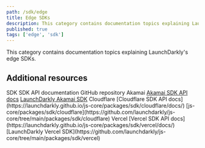 ```yaml
---
path: /sdk/edge
title: Edge SDKs
description: This category contains documentation topics explaining LaunchDarkly's edge SDKs.
published: true
tags: ['edge', 'sdk']
---
```


This category contains documentation topics explaining LaunchDarkly's edge SDKs.

<EdgeSdks />

## Additional resources

<Table>
  <TableHeader>
    <TableHeadCell>SDK</TableHeadCell>
    <TableHeadCell>SDK API documentation</TableHeadCell>
    <TableHeadCell>GitHub repository</TableHeadCell>
  </TableHeader>
  <TableBody>
    <TableRow>
      <TableCell>Akamai</TableCell>
      <TableCell><a href="https://launchdarkly.github.io/js-core/packages/sdk/akamai-edgekv/docs/">Akamai SDK API docs</a></TableCell>
      <TableCell><a href="https://github.com/launchdarkly/js-core/tree/main/packages/sdk/akamai-edgekv">LaunchDarkly Akamai SDK</a></TableCell>
    </TableRow>
    <TableRow>
      <TableCell>Cloudflare</TableCell>
      <TableCell>[Cloudflare SDK API docs](https://launchdarkly.github.io/js-core/packages/sdk/cloudflare/docs/)</TableCell>
      <TableCell>[js-core/packages/sdk/cloudflare](https://github.com/launchdarkly/js-core/tree/main/packages/sdk/cloudflare)</TableCell>
    </TableRow>
    <TableRow>
      <TableCell>Vercel</TableCell>
      <TableCell>[Vercel SDK API docs](https://launchdarkly.github.io/js-core/packages/sdk/vercel/docs/)</TableCell>
      <TableCell>[LaunchDarkly Vercel SDK](https://github.com/launchdarkly/js-core/tree/main/packages/sdk/vercel)</TableCell>
    </TableRow>
  </TableBody>
</Table>
